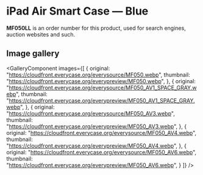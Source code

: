 
# iPad Air Smart Case — Blue

<Callout type='info' emoji='👉🏻'>**MF050LL** is an order number for this product, used for search engines, auction websites and such.</Callout>

## Image gallery

<GalleryComponent
    images={[
      {
        original: "https://cloudfront.everycase.org/everysource/MF050.webp",
        thumbnail: "https://cloudfront.everycase.org/everypreview/MF050.webp",
      },
      {
        original: "https://cloudfront.everycase.org/everysource/MF050_AV1_SPACE_GRAY.webp",
        thumbnail: "https://cloudfront.everycase.org/everypreview/MF050_AV1_SPACE_GRAY.webp",
      },
      {
        original: "https://cloudfront.everycase.org/everysource/MF050_AV3.webp",
        thumbnail: "https://cloudfront.everycase.org/everypreview/MF050_AV3.webp",
      },
      {
        original: "https://cloudfront.everycase.org/everysource/MF050_AV4.webp",
        thumbnail: "https://cloudfront.everycase.org/everypreview/MF050_AV4.webp",
      },
      {
        original: "https://cloudfront.everycase.org/everysource/MF050_AV6.webp",
        thumbnail: "https://cloudfront.everycase.org/everypreview/MF050_AV6.webp",
      }
    ]}
  />
